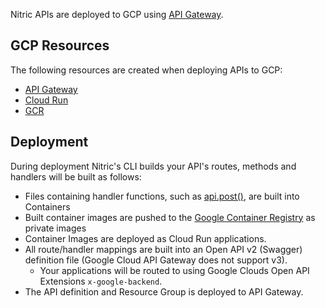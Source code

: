 Nitric APIs are deployed to GCP using [API Gateway](https://cloud.google.com/api-gateway).

## GCP Resources

The following resources are created when deploying APIs to GCP:

- [API Gateway](https://cloud.google.com/api-gateway)
- [Cloud Run](https://cloud.google.com/run)
- [GCR](https://cloud.google.com/container-registry)

## Deployment

During deployment Nitric's CLI builds your API's routes, methods and handlers will be built as follows:

- Files containing handler functions, such as [api.post()](/docs/reference/apis/api-get), are built into Containers
- Built container images are pushed to the [Google Container Registry](https://cloud.google.com/container-registry) as private images
- Container Images are deployed as Cloud Run applications.
- All route/handler mappings are built into an Open API v2 (Swagger) definition file (Google Cloud API Gateway does not support v3).
  - Your applications will be routed to using Google Clouds Open API Extensions `x-google-backend`.
- The API definition and Resource Group is deployed to API Gateway.
